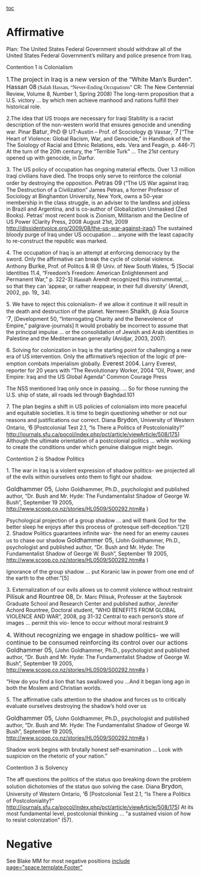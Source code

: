 [[toc]]
=Affirmative= 
Plan: The United States Federal Government should withdraw all of the United States Federal Government’s military and police presence from Iraq. 

Contention 1 is Colonialism 

<span class="Author-Date"><span style="font-size: 12pt;">1.The project in Iraq is a new version of the “White Man’s Burden”. </span></span>
<span class="Author-Date"><span style="font-size: 12pt;">Hassan 08</span></span><span style="font-family: KeplerStd-Regular;"> (Salah Hassan, “Never-Ending Occupations” </span>CR: The New Centennial Review, Volume 8, Number 1, Spring 2008)
The long-term proposition that a U.S. victory … by which men achieve manhood and nations fulfill their historical role. 

2.The idea that US troops are necessary for Iraqi Stability is a racist description of the non-western world that ensures genocide and unending war. 
Pinar <span class="cite"><span style="font-size: 12pt;">Batur</span></span>, PhD @ UT-Austin – Prof. of Scociology @ Vassar, ‘<span class="cite"><span style="font-size: 12pt;">7</span></span> [“The Heart of Violence: Global Racism, War, and Genocide,” in Handbook of the The Soiology of Racial and Ethnic Relations, eds. Vera and Feagin, p. 446-7]
At the turn of the 20th century, the “Terrible Turk” … The 21st century opened up with genocide, in Darfur.


3. The US policy of occupation has ongoing material effects. Over 1.3 million Iraqi civilians have died. The troops only serve to reinforce the colonial order by destroying the opposition. 
<span class="cite"><span style="font-size: 12pt;">Petras 09</span></span> (“The US War against Iraq: The Destruction of a Civilization” James Petras, a former Professor of Sociology at Binghamton University, New York, owns a 50-year membership in the class struggle, is an adviser to the landless and jobless in Brazil and Argentina, and is co-author of Globalization Unmasked (Zed Books). Petras’ most recent book is Zionism, Militarism and the Decline of US Power (Clarity Press, 2008 August 21st, 2009 <span style="color: windowtext; text-decoration: none;">[[http://dissidentvoice.org/2009/08/the-us-war-against-iraq/]]</span>)
The sustained bloody purge of Iraq under US occupation … anyone with the least capacity to re-construct the republic was marked.

4. The occupation of Iraq is an attempt at enforcing democracy by the sword. Only the affirmative can break the cycle of colonial violence.
Anthony <span class="cite"><span style="font-size: 12pt;">Burke</span></span>, Prof. of Politcs & IR @ Univ. of New South Wales, ‘<span class="cite"><span style="font-size: 12pt;">5</span></span> [Social Identities 11.4, “Freedom’s Freedom: American Enlightenment and Permanent War,” p. 322-3]
<span style="color: black; font-family: AdvMO;">Hann</span>ah Arendt recognized this instrumental, … so that they can ‘appear, or rather reappear, in their full diversity’ (Arendt, 2002, pp. 19_<span style="color: white;">/</span>34).

5. We have to reject this colonialism- if we allow it continue it will result in the death and destruction of the planet. 
Nermeen <span class="cite"><span style="font-size: 12pt;">Shaikh</span></span>, @ Asia Source ‘<span class="cite"><span style="font-size: 12pt;">7</span></span>, [Development 50, “Interrogating Charity and the Benevolence of Empire,” palgrave-journals]
It would probably be incorrect to assume that the principal impulse … or the consolidation of Jewish and Arab identities in Palestine and the Mediterranean generally (Anidjar, 2003, 2007).


6. Solving for colonization in Iraq is the starting point for challenging a new era of US intervention. Only the affirmative’s rejection of the logic of pre-emption combats imperialism globally.
<span class="cite"><span style="font-size: 12pt;">Everest</span></span> 200<span class="cite"><span style="font-size: 12pt;">4</span></span>. Larry Everest, reporter for 20 years with “The Revolutionary Worker, 2004 “Oil, Power, and Empire: Iraq and the US Global Agenda” Common Courage Press

The NSS mentioned Iraq only once in passing. … So for those running the U.S. ship of state, all roads led through Baghdad.101


7. The plan begins a shift in US policies of colonialism into more peaceful and equitable societies. It is time to begin questioning whether or not our reasons and justifications our correct. 
Diana <span class="cite"><span style="font-size: 12pt;">Brydon</span></span>, University of Western Ontario, ‘<span class="cite"><span style="font-size: 12pt;">6</span></span> [Postcolonial Test 2.1, “Is There a Politics of Postcoloniality?” <span style="color: windowtext; text-decoration: none;">[[http://journals.sfu.ca/pocol/index.php/pct/article/viewArticle/508/175]]</span>]
Although the ultimate orientation of a postcolonial politics … while working to create the conditions under which genuine dialogue might begin.

Contention 2 is Shadow Politics 

1. The war in Iraq is a violent expression of shadow politics- we projected all of the evils within ourselves onto them to fight our shadow.

<span class="cite"><span style="font-size: 12pt;">Goldhammer 05, </span></span>(John Goldhammer, Ph.D., psychologist and published author, “Dr. Bush and Mr. Hyde: 
The Fundamentalist Shadow of George W. Bush”, September 19 2005, [[http://www.scoop.co.nz/stories/HL0509/S00292.htm#a]] )

Psychological projection of a group shadow … and will thank God for the better sleep he enjoys after this process of grotesque self-deception.”[21]
2. Shadow Politics guarantees infinite war- the need for an enemy causes us to chase our shadow 
<span class="cite"><span style="font-size: 12pt;">Goldhammer 05, </span></span>(John Goldhammer, Ph.D., psychologist and published author, “Dr. Bush and Mr. Hyde: 
The Fundamentalist Shadow of George W. Bush”, September 19 2005, [[http://www.scoop.co.nz/stories/HL0509/S00292.htm#a]] )

Ignorance of the group shadow … put Koranic law in power from one end of the earth to the other.”[5]

3. Externalization of our evils allows us to commit violence without restraint 
<span class="cite"><span style="font-size: 12pt;">Pilisuk and Rountree 08</span></span>, Dr. Marc Pilisuk, Professer at the Saybrook Graduate School and Research Center and published author, Jennifer Achord Rountree, Doctoral student, “WHO BENEFITS FROM GLOBAL VIOLENCE AND WAR”, 2008, pg 31-32
Central to each person’s store of images … permit this vio- lence to occur without moral restraint.9 

<span class="cite"><span style="font-size: 12pt;">4. Without recognizing we engage in shadow politics- we will continue to be consumed reinforcing its control over our actions </span></span>
<span class="cite"><span style="font-size: 12pt;">Goldhammer 05, </span></span>(John Goldhammer, Ph.D., psychologist and published author, “Dr. Bush and Mr. Hyde: 
The Fundamentalist Shadow of George W. Bush”, September 19 2005, [[http://www.scoop.co.nz/stories/HL0509/S00292.htm#a]] )

“How do you find a lion that has swallowed you …And it began long ago in both the Moslem and Christian worlds.

5. The affirmative calls attention to the shadow and forces us to critically evaluate ourselves destroying the shadow’s hold over us

<span class="cite"><span style="font-size: 12pt;">Goldhammer 05, </span></span>(John Goldhammer, Ph.D., psychologist and published author, “Dr. Bush and Mr. Hyde: 
The Fundamentalist Shadow of George W. Bush”, September 19 2005, [[http://www.scoop.co.nz/stories/HL0509/S00292.htm#a]] )

Shadow work begins with brutally honest self-examination … Look with suspicion on the rhetoric of your nation.”


Contention 3 is Solvency

The aff questions the politics of the status quo breaking down the problem solution dichotomies of the status quo solving the case. 
Diana <span class="Author-Date"><span style="font-size: 12pt;">Brydon</span></span>, University of Western Ontario, <span class="Author-Date"><span style="font-size: 12pt;">‘6</span></span> [Postcolonial Test 2.1, “Is There a Politics of Postcoloniality?” [[http://journals.sfu.ca/pocol/index.php/pct/article/viewArticle/508/175]]]
At its most fundamental level, postcolonial thinking … "a sustained vision of how to resist colonization" (57).


=Negative= 
See Blake MM for most negative positions
[[include page="space.template.Footer"]]